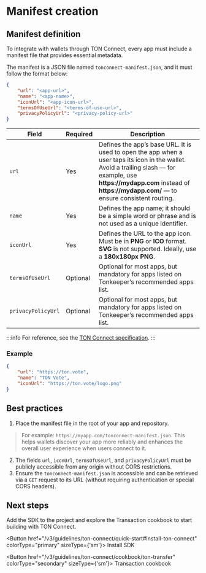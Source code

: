 
# Manifest creation

## Manifest definition

To integrate with wallets through TON Connect, every app must include a manifest file that provides essential metadata.

The manifest is a JSON file named `tonconnect-manifest.json`, and it must follow the format below:

```json
{
    "url": "<app-url>",
    "name": "<app-name>",
    "iconUrl": "<app-icon-url>",
    "termsOfUseUrl": "<terms-of-use-url>",
    "privacyPolicyUrl": "<privacy-policy-url>"
}
```

<table className="manifest-table">
  <thead>
  <tr>
    <th>Field</th>
    <th>Required</th>
    <th>Description</th>
  </tr>
  </thead>
  <tbody>
  <tr>
    <td><code>url</code></td>
    <td>Yes</td>
    <td>Defines the app’s base URL. It is used to open the app when a user taps its icon in the wallet. Avoid a trailing slash — for example, use <strong>https://mydapp.com</strong> instead of <strong>https://mydapp.com/</strong> — to ensure consistent routing.</td>
  </tr>

  <tr>
    <td><code>name</code></td>
    <td>Yes</td>
    <td>Defines the app name; it should be a simple word or phrase and is not used as a unique identifier.</td>
  </tr>

  <tr>
    <td><code>iconUrl</code></td>
    <td>Yes</td>
    <td>Defines the URL to the app icon. Must be in <strong>PNG</strong> or <strong>ICO</strong> format. <strong>SVG</strong> is not supported. Ideally, use a <strong>180x180px PNG</strong>.</td>
  </tr>

  <tr>
    <td><code>termsOfUseUrl</code></td>
    <td>Optional</td>
    <td>Optional for most apps, but mandatory for apps listed on Tonkeeper’s recommended apps list.</td>
  </tr>

  <tr>
    <td><code>privacyPolicyUrl</code></td>
    <td>Optional</td>
    <td>Optional for most apps, but mandatory for apps listed on Tonkeeper’s recommended apps list.</td>
  </tr>
  </tbody>
</table>


:::info
For reference, see the [TON Connect specification](https://github.com/ton-blockchain/ton-connect/blob/main/requests-responses.md#app-manifest).
:::

### Example

```json
{
    "url": "https://ton.vote",
    "name": "TON Vote",
    "iconUrl": "https://ton.vote/logo.png"
}
```
## Best practices

1. Place the manifest file in the root of your app and repository.

> For example: `https://myapp.com/tonconnect-manifest.json`. This helps wallets discover your app more reliably and enhances the overall user experience when users connect to it.

2. The fields `url`, `iconUrl`, `termsOfUseUrl`, and `privacyPolicyUrl` must be publicly accessible from any origin without CORS restrictions.
3. Ensure the `tonconnect-manifest.json` is accessible and can be retrieved via a `GET` request to its URL (without requiring authentication or special CORS headers).

## Next steps
Add the SDK to the project and explore the Transaction cookbook to start building with TON Connect.

<Button href="/v3/guidelines/ton-connect/quick-start#install-ton-connect" colorType="primary" sizeType={'sm'}>
  Install SDK
</Button>


<Button href="/v3/guidelines/ton-connect/cookbook/ton-transfer" colorType="secondary" sizeType={'sm'}>
  Transaction cookbook
</Button>

<Feedback />
